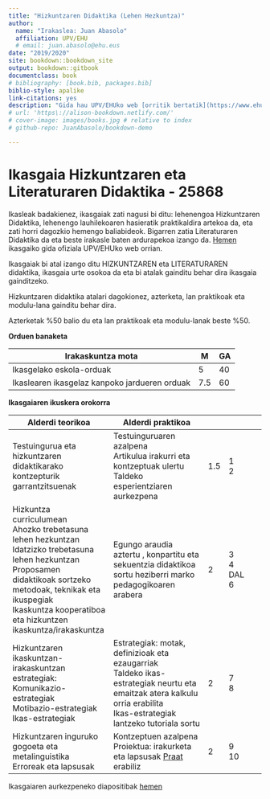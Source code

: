 ```yaml
--- 
title: "Hizkuntzaren Didaktika (Lehen Hezkuntza)"
author: 
  name: "Irakaslea: Juan Abasolo"
  affiliation: UPV/EHU
  # email: juan.abasolo@ehu.eus
date: "2019/2020"
site: bookdown::bookdown_site
output: bookdown::gitbook
documentclass: book
# bibliography: [book.bib, packages.bib]
biblio-style: apalike
link-citations: yes
description: "Gida hau UPV/EHUko web [orritik bertatik](https://www.ehu.eus/eu/lehen-hezkuntzako-gradua-bizkaia/kreditu-eta-irakasgaiak?p_redirect=consultaAsignatura&p_cod_proceso=egr&p_anyo_acad=20180&p_ciclo=X&p_curso=3&p_cod_asignatura=25868) hartutakoa da, beraz, irakurri eta aztertuta baduzu, hurrengo pausura iragan."
# url: 'https\://alison-bookdown.netlify.com/' 
# cover-image: images/books.jpg # relative to index
# github-repo: JuanAbasolo/bookdown-demo

---
```


# Ikasgaia Hizkuntzaren eta Literaturaren Didaktika - 25868 {-}

Ikasleak badakienez, ikasgaiak zati nagusi bi ditu: lehenengoa Hizkuntzaren Didaktika, lehenengo lauhilekoaren hasieratik praktikaldira artekoa da, eta zati horri dagozkio hemengo baliabideok. Bigarren zatia Literaturaren Didaktika da eta beste irakasle baten ardurapekoa izango da. [Hemen](https://www.ehu.eus/eu/lehen-hezkuntzako-gradua-bizkaia/kreditu-eta-irakasgaiak?p_redirect=consultaAsignatura&p_cod_proceso=egr&p_anyo_acad=20180&p_ciclo=X&p_curso=3&p_cod_asignatura=25868) ikasgaiko gida ofiziala UPV/EHUko web orrian.

Ikasgaiak bi atal izango ditu HIZKUNTZAREN eta LITERATURAREN didaktika, ikasgaia urte osokoa da eta bi atalak gainditu behar dira ikasgaia gainditzeko.

Hizkuntzaren didaktika atalari dagokionez, azterketa, lan praktikoak eta modulu-lana gainditu behar dira.

Azterketak %50 balio du eta lan praktikoak eta modulu-lanak beste %50.

**Orduen banaketa**

| Irakaskuntza mota                        | M    | GA   |
| ---------------------------------------- | ---- | ---- |
| Ikasgelako eskola-orduak                 | 5    | 40   |
| Ikaslearen ikasgelaz kanpoko jardueren orduak | 7.5  | 60   |

**Ikasgaiaren ikuskera orokorra**

| Alderdi teorikoa                                             | Alderdi praktikoa                                            |      |                          |
| ------------------------------------------------------------ | ------------------------------------------------------------ | ---- | ------------------------ |
| Testuingurua eta hizkuntzaren didaktikarako kontzepturik garrantzitsuenak | Testuinguruaren azalpena<br/>Artikulua irakurri eta kontzeptuak ulertu<br/>Taldeko esperientziaren aurkezpena | 1.5  | 1<br />2                 |
| Hizkuntza curriculumean<br/>Ahozko trebetasuna lehen hezkuntzan<br/>Idatzizko trebetasuna lehen hezkuntzan<br/>Proposamen didaktikoak sortzeko metodoak, teknikak eta ikuspegiak<br/>Ikaskuntza kooperatiboa eta hizkuntzen ikaskuntza/irakaskuntza | Egungo araudia aztertu , konpartitu eta sekuentzia didaktikoa sortu heziberri marko pedagogikoaren arabera | 2    | 3<br />4<br />DAL<br />6 |
| Hizkuntzaren ikaskuntzan-irakaskuntzan estrategiak:<br/>Komunikazio-estrategiak<br/>Motibazio-estrategiak<br/>Ikas-estrategiak | Estrategiak: motak, definizioak eta ezaugarriak<br/>Taldeko ikas-estrategiak neurtu eta emaitzak atera kalkulu orria erabilita<br/>Ikas-estrategiak lantzeko tutoriala sortu | 2    | 7<br />8                 |
| Hizkuntzaren inguruko gogoeta eta metalinguistika<br/>Erroreak eta lapsusak | Kontzeptuen azalpena<br/>Proiektua: irakurketa eta lapsusak [Praat](http://www.praat.org) erabiliz | 2    | 9<br />10                |

Ikasgaiaren aurkezpeneko diapositibak [hemen](https://gitpitch.com/JuanAbasolo/HD/)

